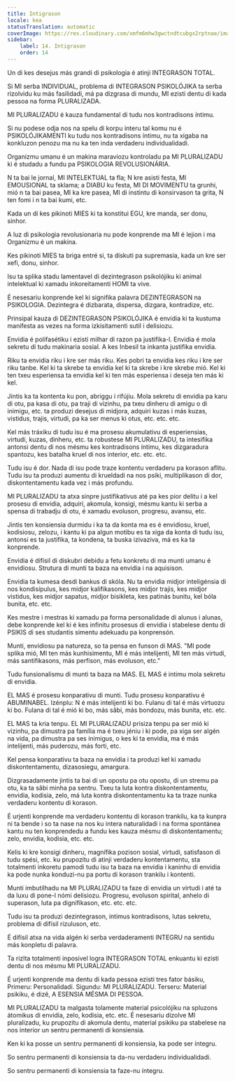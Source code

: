 ```yaml
---
title: Intigrason
locale: kea
statusTranslation: automatic
coverImage: https://res.cloudinary.com/xmfm6mhw3gwctndtcubgx2rptnae/image/upload/v1740337243/small_cover_educacion_fundamental_a051170f1c.webp
sidebar:
    label: 14. Intigrason
    order: 14
---
```

Un di kes desejus más grandi di psikologia é atinji INTEGRASON TOTAL.

Si MI serba INDIVIDUAL, problema di INTEGRASON PSIKOLÓJIKA ta serba rizolvidu ku más fasilidadi, má pa dizgrasa di mundu, MI ezisti dentu di kada pessoa na forma PLURALIZADA.

MI PLURALIZADU é kauza fundamental di tudu nos kontradisons íntimu.

Si nu podese odja nos na spelu di korpu interu tal komu nu é PSIKOLÓJIKAMENTI ku tudu nos kontradisons íntimu, nu ta xigaba na konkluzon penozu ma nu ka ten inda verdaderu individualidadi.

Organizmu umanu é un makina maraviozu kontroladu pa MI PLURALIZADU ki é studadu a fundu pa PSIKOLOGIA REVOLUSIONÁRIA.

N ta bai le jornal, MI INTELEKTUAL ta fla; N kre asisti festa, MI EMOUSIONAL ta sklama; a DIABU ku festa, MI DI MOVIMENTU ta grunhi, mió n ta bai pasea, MI ka kre pasea, MI di instintu di konsirvason ta grita, N ten fomi i n ta bai kumi, etc.

Kada un di kes pikinoti MIES ki ta konstitui EGU, kre manda, ser donu, sinhor.

A luz di psikologia revolusionaria nu pode konprende ma MI é lejion i ma Organizmu é un makina.

Kes pikinoti MIES ta briga entré si, ta diskuti pa supremasia, kada un kre ser xefi, donu, sinhor.

Isu ta splika stadu lamentavel di dezintegrason psikolójiku ki animal intelektual ki xamadu inkoreitamenti HOMI ta vive.

É nesesariu konprende kel ki signifika palavra DEZINTEGRASON na PSIKOLOGIA. Dezintegra é dizbarata, dispersa, dizgara, kontradize, etc.

Prinsipal kauza di DEZINTEGRASON PSIKOLÓJIKA é envidia ki ta kustuma manifesta as vezes na forma izkisitamenti sutil i delisiozu.

Envidia é polifasétiku i ezisti milhar di razon pa justifika-l. Envidia é mola sekretu di tudu makinaria sosial. A kes Inbesil ta inkanta justifika envidia.

Riku ta envidia riku i kre ser más riku. Kes pobri ta envidia kes riku i kre ser riku tanbe. Kel ki ta skrebe ta envidia kel ki ta skrebe i kre skrebe mió. Kel ki ten txeu esperiensa ta envidia kel ki ten más esperiensa i deseja ten más ki kel.

Jintis ka ta kontenta ku pon, abriggu i rifújiu. Mola sekretu di envidia pa karu di otu, pa kasa di otu, pa traji di vizinhu, pa txeu dinheru di amigu o di inimigu, etc. ta produzi desejus di midjora, adquiri kuzas i más kuzas, vistidus, trajis, virtudi, pa ka ser menus ki otus, etc. etc. etc.

Kel más tráxiku di tudu isu é ma prosesu akumulativu di esperiensias, virtudi, kuzas, dinheru, etc. ta robustese MI PLURALIZADU, ta intesifika antonsi dentu di nos mésmu kes kontradisons íntimu, kes dizgaradura spantozu, kes batalha kruel di nos interior, etc. etc. etc.

Tudu isu é dor. Nada di isu pode traze kontentu verdaderu pa korason aflitu. Tudu isu ta produzi aumentu di krueldadi na nos psiki, multiplikason di dor, diskontentamentu kada vez i más profundu.

MI PLURALIZADU ta atxa sinpre justifikativus até pa kes pior delitu i a kel prosesu di envidia, adquiri, akomula, konsigi, mésmu kantu ki serba a spensa di trabadju di otu, é xamadu evoluson, progresu, avansu, etc.

Jintis ten konsiensia durmidu i ka ta da konta ma es é envidiosu, kruel, kodisiosu, zelozu, i kantu ki pa algun motibu es ta xiga da konta di tudu isu, antonsi es ta justifika, ta kondena, ta buska izivaziva, má es ka ta konprende.

Envidia é difísil di diskubri debidu a fetu konkretu di ma munti umanu é envidiosu. Strutura di munti ta baza na envidia i na aquisison.

Envidia ta kumesa desdi bankus di skóla. Nu ta envidia midjor inteligénsia di nos kondisípulus, kes midjor kalifikasons, kes midjor trajis, kes midjor vistidus, kes midjor sapatus, midjor bisikleta, kes patinás bunitu, kel bóla bunita, etc. etc.

Kes mestre i mestras ki xamadu pa forma personalidade di alunus i alunas, debe konprende kel ki é kes infinitu prosesus di envidia i stabelese dentu di PSIKIS di ses studantis simentu adekuadu pa konprensón.

Munti, envidiosu pa natureza, so ta pensa en funson di MAS. "MI pode splika mió, MI ten más kunhisimentu, MI é más intelijenti, MI ten más virtudi, más santifikasons, más perfison, más evoluson, etc."

Tudu funsionalismu di munti ta baza na MAS. EL MAS é intimu mola sekretu di envidia.

EL MAS é prosesu konparativu di munti. Tudu prosesu konparativu é ABUMINABEL. Izénplu: N é más intelijenti ki bo. Fulanu di tal é más virtuozu ki bo. Fulana di tal é mió ki bo, más sâbi, más bondozu, más bunita, etc. etc.

EL MAS ta kria tenpu. EL MI PLURALIZADU prisiza tenpu pa ser mió ki vizinhu, pa dimustra pa família ma é txeu jéniu i ki pode, pa xiga ser algén na vida, pa dimustra pa ses inimigus, o kes ki ta envidia, ma é más intelijenti, más puderozu, más forti, etc.

Kel pensa konparativu ta baza na envidia i ta produzi kel ki xamadu diskontentamentu, dizasosiegu, amargura.

Dizgrasadamente jintis ta bai di un opostu pa otu opostu, di un stremu pa otu, ka ta sâbi minha pa sentru. Txeu ta luta kontra diskontentamentu, envidia, kodisia, zelo, má luta kontra diskontentamentu ka ta traze nunka verdaderu kontentu di korason.

É urjenti konprende ma verdaderu kontentu di korason trankilu, ka ta kunpra ni ta bende i so ta nase na nos ku intera naturalidadi i na forma spontánea kantu nu ten konprendedu a fundu kes kauza mésmu di diskontentamentu; zelo, envidia, kodisia, etc. etc.

Kelis ki kre konsigi dinheru, magnífika pozison sosial, virtudi, satisfason di tudu spési, etc. ku prupozitu di atinji verdaderu kontentamentu, sta totalmenti inkoretu pamodi tudu isu ta baza na envidia i kaninhu di envidia ka pode nunka konduzi-nu pa portu di korason trankilu i kontenti.

Munti imbutilhadu na MI PLURALIZADU ta faze di envidia un virtudi i até ta da luxu di pone-l nómi delisiozu. Progresu, evoluson spirital, anhelo di superason, luta pa dignifikason, etc. etc. etc.

Tudu isu ta produzi dezintegrason, íntimus kontradisons, lutas sekretu, problema di difísil rizuluson, etc.

É difísil atxa na vida algén ki serba verdaderamenti INTEGRU na sentidu más konpletu di palavra.

Ta rizlta totalmenti inposivel logra INTEGRASON TOTAL enkuantu ki ezisti dentu di nos mésmu MI PLURALIZADU.

É urjenti konprende ma dentu di kada pessoa ezisti tres fator básiku, Primeru: Personalidadi. Sigundu: MI PLURALIZADU. Terseru: Material psikiku, é dizê, A ESENSIA MÉSMA DI PESSOA.

MI PLURALIZADU ta malgasta tolamente material psicolójiku na spluzons átomikus di envidia, zelo, kodisia, etc. etc. É nesesariu dizolve MI pluralizadu, ku prupozitu di akomula dentu, material psikiku pa stabelese na nos interior un sentru permanenti di konsiensia.

Ken ki ka posse un sentru permanenti di konsiensia, ka pode ser íntegru.

So sentru permanenti di konsiensia ta da-nu verdaderu individualidadi.

So sentru permanenti di konsiensia ta faze-nu íntegru.

